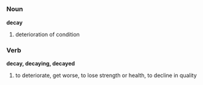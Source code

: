 =={{en}}==
===Noun===
'''decay'''
# deterioration of condition
===Verb===
'''decay, decaying, decayed'''
# to deteriorate, get worse, to lose strength or health, to decline in quality